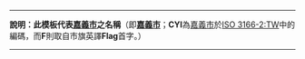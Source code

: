{{CYI}}<noinclude>
----
'''說明：此模板代表[[嘉義市]]之名稱'''（即'''[[嘉義市]]'''；'''CYI'''為[[嘉義市]]於[[ISO 3166-2:TW]]中的編碼，而'''F'''則取自市旗英譯'''Flag'''首字。）
----
{{Chiayi City-all}}
[[Category:嘉義市模板|{{PAGENAME}}]]
</noinclude>